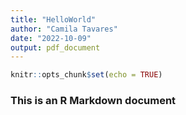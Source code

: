 ```yaml
---
title: "HelloWorld"
author: "Camila Tavares"
date: "2022-10-09"
output: pdf_document
---
```


```r
knitr::opts_chunk$set(echo = TRUE)
```

### This is an R Markdown document
